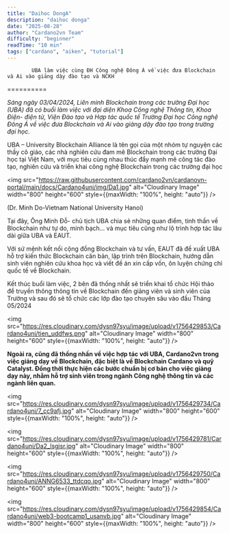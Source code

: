 ```yaml
---
title: "Daihoc DongA"
description: "daihoc donga"
date: "2025-08-28"
author: "Cardano2vn Team"
difficulty: "beginner"
readTime: "10 min"
tags: ["cardano", "aiken", "tutorial"]
---
```


            UBA làm việc cùng ĐH Công nghệ Đông Á về việc đưa Blockchain và Ai vào giảng dậy đào tạo và NCKH
==========


*Sáng ngày 03/04/2024, Liên minh Blockchain trong các trường Đại học (UBA) đã có buổi làm việc với đại diện Khoa Công nghệ Thông tin, Khoa Điện- điện tử, Viện Đào tạo và Hợp tác quốc tế Trường Đại học Công nghệ Đông Á về việc đưa Blockchain và Ai vào giảng dậy đào tạo trong trường đại học.*

UBA – University Blockchain Alliance là tên gọi của một nhóm tự nguyện các thầy cô giáo, các nhà nghiên cứu đam mê Blockchain trong các trường Đại học tại Việt Nam, với mục tiêu cùng nhau thúc đẩy mạnh mẽ công tác đào tạo, nghiên cứu và triển khai công nghệ Blockchain trong các trường đại học

<img src="https://raw.githubusercontent.com/cardano2vn/cardanovn-portal/main/docs/Cardano4uni/img/Da1.jpg" alt="Cloudinary Image" width="800" height="600" style={{maxWidth: "100%", height: "auto"}} />

(Dr. Minh Do-Vietnam National University Hanoi)



Tại đây, Ông Minh Đỗ- chủ tịch UBA chia sẻ những quan điểm, tinh thần về Blockchain như tự do, minh bạch… và mục tiêu cũng như lộ trình hợp tác lâu dài giữa UBA và EAUT.

Với sứ mệnh kết nối cộng đồng Blockchain và tư vấn, EAUT đã đề xuất UBA hỗ trợ kiến thức Blockchain căn bản, lập trình trên Blockchain, hướng dẫn sinh viên nghiên cứu khoa học và viết đề án xin cấp vốn, ôn luyện chứng chỉ quốc tế về Blockchain.

Kết thúc buổi làm việc, 2 bên đã thống nhất sẽ triển khai tổ chức Hội thảo để truyền thông thông tin về Blockchain đến giảng viên và sinh viên của Trường và sau đó sẽ tổ chức các lớp đào tạo chuyên sâu vào đầu Tháng 05/2024

<img src="https://res.cloudinary.com/dysn97syu/image/upload/v1756429853/Cardano4uni/tien_uddfws.png" alt="Cloudinary Image" width="800" height="600" style={{maxWidth: "100%", height: "auto"}} />


**Ngoài ra, cũng đã thống nhấn về việc hợp tác với UBA, Cardano2vn trong việc giảng dạy về Blockchain, đặc biệt là về Blockchain Cardano và quỹ Catalyst. Đồng thời thực hiện các bước  chuẩn bị cơ bản cho việc giảng dạy này, nhằm hỗ trợ sinh viên trong ngành Công nghệ thông tin và các ngành liên quan.**


<img src="https://res.cloudinary.com/dysn97syu/image/upload/v1756429734/Cardano4uni/7_cc9afj.jpg" alt="Cloudinary Image" width="800" height="600" style={{maxWidth: "100%", height: "auto"}} />

<img src="https://res.cloudinary.com/dysn97syu/image/upload/v1756429781/Cardano4uni/Da2_lsgjsr.jpg" alt="Cloudinary Image" width="800" height="600" style={{maxWidth: "100%", height: "auto"}} />

<img src="https://res.cloudinary.com/dysn97syu/image/upload/v1756429750/Cardano4uni/ANNG6533_ttdcqo.jpg" alt="Cloudinary Image" width="800" height="600" style={{maxWidth: "100%", height: "auto"}} />

<img src="https://res.cloudinary.com/dysn97syu/image/upload/v1756429854/Cardano4uni/web3-bootcamp1_usanvb.jpg" alt="Cloudinary Image" width="800" height="600" style={{maxWidth: "100%", height: "auto"}} />



